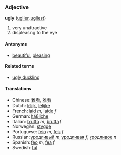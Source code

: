 ===Adjective===
'''ugly''' ([[uglier]], [[ugliest]])

# very unattractive
# displeasing to the eye

====Antonyms====
*[[beautiful]], [[pleasing]]

====Related terms====
*[[ugly duckling]]

====Translations====
*Chinese: [[難看]], [[难看]]
*Dutch: [[lelijk]], [[lelijke]]
*French: [[laid]] ''m'', [[laide]] ''f''
*German: [[häßliche]]
*Italian: [[brutto]] ''m'', [[brutta]] ''f''
*Norwegian: [[stygge]]
*Portuguese: [[feio]] ''m'', [[feia]] ''f''
*Russian: [[уродливый]] ''m'', [[уродливая]] ''f'', [[уродливое]] ''n''
*Spanish: [[feo]] ''m'', [[fea]] ''f''
*Swedish: [[ful]]